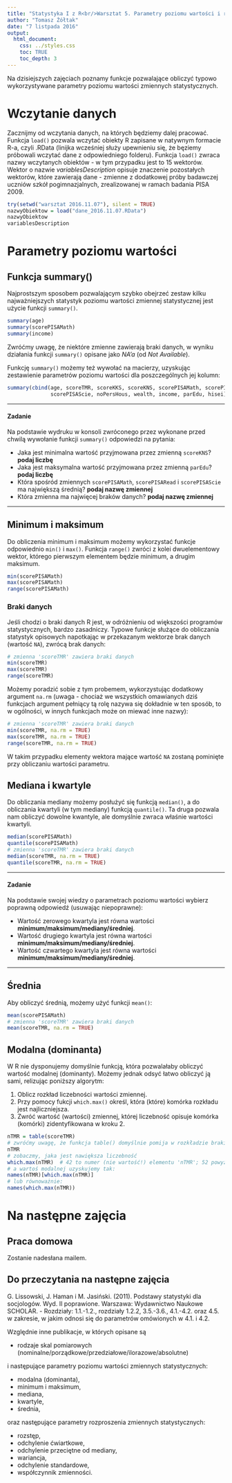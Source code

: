 ```yaml
---
title: "Statystyka I z R<br/>Warsztat 5. Parametry poziomu wartości i rozproszenia"
author: "Tomasz Żółtak"
date: "7 listpada 2016"
output:
  html_document:
    css: ../styles.css
    toc: TRUE
    toc_depth: 3
---
```


Na dzisiejszych zajęciach poznamy funkcje pozwalające obliczyć typowo wykorzystywane parametry poziomu wartości zmiennych statystycznych.

# Wczytanie danych

Zacznijmy od wczytania danych, na których będziemy dalej pracować. Funkcja `load()` pozwala wczytać obiekty R zapisane w natywnym formacie R-a, czyli .RData (linijka wcześniej służy upewnieniu się, że bęziemy próbowali wczytać dane z odpowiedniego folderu). Funkcja `load()` zwraca nazwy wczytanych obiektów - w tym przypadku jest to 15 wektorów. Wektor o nazwie *variablesDescription* opisuje znaczenie pozostałych wektorów, które zawierają dane - zmienne z dodatkowej próby badawczej uczniów szkół pogimnazjalnych, zrealizowanej w ramach badania PISA 2009.

```r
try(setwd("warsztat 2016.11.07"), silent = TRUE)
nazwyObiektow = load("dane_2016.11.07.RData")
nazwyObiektow
variablesDescription
```

# Parametry poziomu wartości

## Funkcja summary()

Najprostszym sposobem pozwalającym szybko obejrzeć zestaw kilku najważniejszych statystyk poziomu wartości zmiennej statystycznej jest użycie funkcji `summary()`.

```r
summary(age)
summary(scorePISAMath)
summary(income)
```

Zwróćmy uwagę, że niektóre zmienne zawierają braki danych, w wyniku działania funkcji `summary()` opisane jako *NA'a* (od *Not Available*).

Funkcję `summary()` możemy też wywołać na macierzy, uzyskując zestawienie parametrów poziomu wartości dla poszczególnych jej kolumn:

```r
summary(cbind(age, scoreTMR, scoreKKS, scoreKNS, scorePISAMath, scorePISARead,
              scorePISAScie, noPersHous, wealth, income, parEdu, hisei))
```

---

#### Zadanie

Na podstawie wydruku w konsoli zwróconego przez wykonane przed chwilą wywołanie funkcji `summary()` odpowiedzi na pytania:

  * Jaka jest minimalna wartość przyjmowana przez zmienną `scoreKNS`? **podaj liczbę**
  * Jaka jest maksymalna wartość przyjmowana przez zmienną `parEdu`? **podaj liczbę**
  * Która spośród zmiennych `scorePISAMath`, `scorePISARead` i `scorePISAScie` ma największą średnią? **podaj nazwę zmiennej**
  * Która zmienna ma najwięcej braków danych? **podaj nazwę zmiennej**

---

## Minimum i maksimum

Do obliczenia minimum i maksimum możemy wykorzystać funkcje odpowiednio `min()` i `max()`. Funkcja `range()` zwróci z kolei dwuelementowy wektor, którego pierwszym elementem będzie minimum, a drugim maksimum.

```r
min(scorePISAMath)
max(scorePISAMath)
range(scorePISAMath)
```

### Braki danych

Jeśli chodzi o braki danych R jest, w odróżnieniu od większości programów statystycznych, bardzo zasadniczy. Typowe funkcje służące do obliczania statystyk opisowych napotkając w przekazanym wektorze brak danych (wartość `NA`), zwrócą brak danych:

```r
# zmienna 'scoreTMR' zawiera braki danych
min(scoreTMR)
max(scoreTMR)
range(scoreTMR)
```

Możemy poradzić sobie z tym probemem, wykorzystując dodatkowy argument `na.rm` (uwaga - chociaż we wszystkich omawianych dziś funkcjach argument pełniący tą rolę nazywa się dokładnie w ten sposób, to w ogólności, w innych funkcjach może on miewać inne nazwy):

```r
# zmienna 'scoreTMR' zawiera braki danych
min(scoreTMR, na.rm = TRUE)
max(scoreTMR, na.rm = TRUE)
range(scoreTMR, na.rm = TRUE)
```

W takim przypadku elementy wektora mające wartość `NA` zostaną pominięte przy obliczaniu wartości parametru.

## Mediana i kwartyle

Do obliczania mediany możemy posłużyć się funkcją `median()`, a do obliczania kwartyli (w tym mediany) funkcją `quantile()`. Ta druga pozwala nam obliczyć dowolne kwantyle, ale domyślnie zwraca właśnie wartości kwartyli.

```r
median(scorePISAMath)
quantile(scorePISAMath)
# zmienna 'scoreTMR' zawiera braki danych
median(scoreTMR, na.rm = TRUE)
quantile(scoreTMR, na.rm = TRUE)
```

---

#### Zadanie

Na podstawie swojej wiedzy o parametrach poziomu wartości wybierz poprawną odpowiedź (usuwając niepoprawne):

  * Wartość zerowego kwartyla jest równa wartości **minimum/maksimum/mediany/średniej**.
  * Wartość drugiego kwartyla jest równa wartości **minimum/maksimum/mediany/średniej**.
  * Wartość czwartego kwartyla jest równa wartości **minimum/maksimum/mediany/średniej**.

---

## Średnia

Aby obliczyć średnią, możemy użyć funkcji `mean()`:

```r
mean(scorePISAMath)
# zmienna 'scoreTMR' zawiera braki danych
mean(scoreTMR, na.rm = TRUE)
```

## Modalna (dominanta)

W R nie dysponujemy domyślnie funkcją, która pozwalałaby obliczyć wartość modalnej (dominanty). Możemy jednak odsyć łatwo obliczyć ją sami, relizując poniższy algorytm:

  1. Oblicz rozkład liczebności wartości zmiennej.
  2. Przy pomocy fukcji `which.max()` określ, która (które) komórka rozkładu jest najliczniejsza.
  3. Zwróć wartość (wartości) zmiennej, której liczebność opisuje komórka (komórki) zidentyfikowana w kroku 2.

```r
nTMR = table(scoreTMR)
# zwróćmy uwagę, że funkcja table() domyślnie pomija w rozkładzie braki danych
nTMR
# zobaczmy, jaka jest nawiększa liczebność
which.max(nTMR)  # 42 to numer (nie wartość!) elementu 'nTMR'; 52 powyżej to odpowiadająca mu nazwa
# a wartoś modalnej uzyskujemy tak:
names(nTMR)[which.max(nTMR)]
# lub równoważnie:
names(which.max(nTMR))
```

# Na następne zajęcia

## Praca domowa

Zostanie nadesłana mailem.

## Do przeczytania na następne zajęcia

G. Lissowski, J. Haman i M. Jasiński. (2011). Podstawy statystyki dla socjologów. Wyd. II poprawione. Warszawa: Wydawnictwo Naukowe SCHOLAR. - Rozdziały: 1.1.-1.2., rozdziały 1.2.2, 3.5.-3.6., 4.1.-4.2. oraz 4.5. w zakresie, w jakim odnosi się do parametrów omówionych w 4.1. i 4.2.

Względnie inne publikacje, w których opisane są

  * rodzaje skal pomiarowych (nominalne/porządkowe/przedziałowe/ilorazowe/absolutne)

i następujące parametry poziomu wartości zmiennych statystycznych:

  * modalna (dominanta),
  * minimum i maksimum,
  * mediana,
  * kwartyle,
  * średnia,

oraz następujące parametry rozproszenia zmiennych statystycznych:

  * rozstęp,
  * odchylenie ćwiartkowe,
  * odchylenie przeciętne od mediany,
  * wariancja,
  * odchylenie standardowe,
  * współczynnik zmienności.
